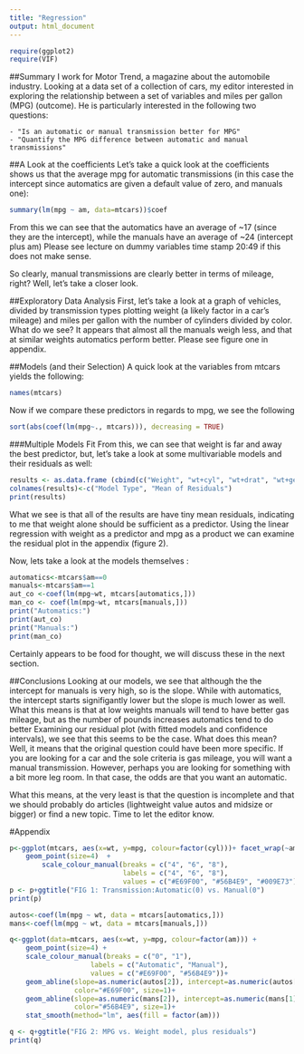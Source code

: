 ```yaml
---
title: "Regression"
output: html_document
---
```

```r
require(ggplot2)
require(VIF)
```
##Summary
I work for Motor Trend, a magazine about the automobile industry. Looking at a data set of a collection of cars, my editor interested in exploring the relationship between a set of variables and miles per gallon (MPG) (outcome). He is particularly interested in the following two questions:

    - "Is an automatic or manual transmission better for MPG"
    - "Quantify the MPG difference between automatic and manual transmissions"
##A Look at the coefficients
Let's take a quick look at the coefficients shows us that the average mpg for automatic transmissions (in this case the intercept since automatics are given a default value of zero, and manuals one):
```r
summary(lm(mpg ~ am, data=mtcars))$coef
```
From this we can see that the automatics have an average of ~17 (since they are the intercept), while the manuals have an average of ~24 (intercept plus am) Please see lecture on dummy variables time stamp 20:49 if this does not make sense.

So clearly, manual transmissions are clearly better in terms of mileage, right?  Well, let's take a closer look.

##Exploratory Data Analysis
First, let's take a look at a graph of vehicles, divided by transmission types plotting weight (a likely factor in a car's mileage) and miles per gallon with the number of cylinders divided by color.  What do we see?  It appears that almost all the manuals weigh less, and that at similar weights automatics perform better. Please see figure one in appendix.

##Models (and their Selection)
 A quick look at the variables from mtcars yields the following:
```r
names(mtcars)
```
Now if we compare these predictors in regards to mpg, we see the following
```r
sort(abs(coef(lm(mpg~., mtcars))), decreasing = TRUE)
```

###Multiple Models Fit
From this, we can see that weight is far and away the best predictor, but, let's take a look at some multivariable models and their residuals as well:
```r
results <- as.data.frame (cbind(c("Weight", "wt+cyl", "wt+drat", "wt+gear"),  c(mean(resid(lm(mpg~wt, data = mtcars))), mean(resid(lm(mpg~wt+cyl, data = mtcars))), mean(resid(lm(mpg~wt+drat, data = mtcars))), mean(resid(lm(mpg~wt+gear, data = mtcars))))))
colnames(results)<-c("Model Type", "Mean of Residuals")
print(results)

```
What we see is that all of the results are have tiny mean residuals, indicating to me that weight alone should be sufficient as a predictor.
Using the linear regression with weight as a predictor and mpg as a product we can examine the residual plot in the appendix (figure 2).

Now, lets take a look at the models themselves :
```r
automatics<-mtcars$am==0
manuals<-mtcars$am==1
aut_co <-coef(lm(mpg~wt, mtcars[automatics,]))
man_co <- coef(lm(mpg~wt, mtcars[manuals,]))
print("Automatics:")
print(aut_co)
print("Manuals:")
print(man_co)
```
Certainly appears to be food for thought, we will discuss these in the next section.

##Conclusions
Looking at our models, we see that although the the intercept for manuals is very high, so is the slope.  While with automatics, the intercept starts signifigantly lower but the slope is much lower as well.  What this means is that at low weights manuals will tend to have better gas mileage, but as the number of pounds increases automatics tend to do better
Examining our residual plot (with fitted models and confidence intervals), we see that this seems to be the case.
What does this mean?  Well, it means that the original question could have been more specific.  If you are looking for a car and the sole criteria is gas mileage, you will want a manual transmission.  However, perhaps you are looking for something with a bit more leg room.  In that case, the odds are that you want an automatic.

What this means, at the very least is that the question is incomplete and that we should probably do articles (lightweight value autos and midsize or bigger) or find a new topic.  Time to let the editor know.

#Appendix


```r
p<-ggplot(mtcars, aes(x=wt, y=mpg, colour=factor(cyl)))+ facet_wrap(~am, nrow=2) +
    geom_point(size=4)  + 
        scale_colour_manual(breaks = c("4", "6", "8"),
                            labels = c("4", "6", "8"),
                            values = c("#E69F00", "#56B4E9", "#009E73"))
p <- p+ggtitle("FIG 1: Transmission:Automatic(0) vs. Manual(0")
print(p)
```


```r


autos<-coef(lm(mpg ~ wt, data = mtcars[automatics,]))
mans<-coef(lm(mpg ~ wt, data = mtcars[manuals,]))

q<-ggplot(data=mtcars, aes(x=wt, y=mpg, colour=factor(am))) +
    geom_point(size=4) + 
    scale_colour_manual(breaks = c("0", "1"),
                    labels = c("Automatic", "Manual"),
                    values = c("#E69F00", "#56B4E9"))+ 
    geom_abline(slope=as.numeric(autos[2]), intercept=as.numeric(autos[1]), 
                color="#E69F00", size=1)+ 
    geom_abline(slope=as.numeric(mans[2]), intercept=as.numeric(mans[1]), 
                color="#56B4E9", size=1)+
    stat_smooth(method="lm", aes(fill = factor(am)))

q <- q+ggtitle("FIG 2: MPG vs. Weight model, plus residuals")
print(q)
```